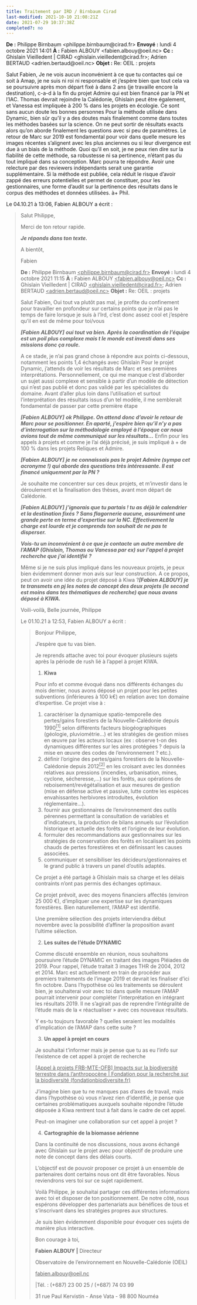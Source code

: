 ```yaml
---
title: Traitement par IRD / Birnbaum Cirad
last-modified: 2021-10-10 21:08:21Z
date: 2021-07-29 10:37:38Z
completed?: no
---
```


**De :** Philippe Birnbaum &lt;philippe.birnbaum@cirad.fr&gt;
**Envoyé :**  lundi 4 octobre 2021 14:01
**À :**  Fabien ALBOUY &lt;fabien.albouy@oeil.nc&gt;
**Cc :**  Ghislain Vieilledent | CIRAD &lt;ghislain.vieilledent@cirad.fr&gt;; Adrien BERTAUD &lt;adrien.bertaud@oeil.nc&gt;
**Objet :**  Re: OEIL : projets

Salut Fabien,
Je ne vois aucun inconvénient à ce que tu contactes qui ce soit à Amap, je ne suis ni roi ni responsable et j'espère bien que tout cela va se poursuivre après mon départ fixé à dans 2 ans (je travaille encore la destination), c-a-d à la fin du projet Admire qui est bien financé par la PN et l'IAC. Thomas devrait rejoindre la Calédonie, Ghislain peut être également, et Vanessa est impliquée à 200 % dans les projets en écologie. Ce sont sans aucun doute les bonnes personnes
Pour la méthode utilisée dans Dynamic, bien sûr qu'il y a des doutes mais finalement comme dans toutes les méthodes basées sur la science. On ne peut sortir de résultats exacts alors qu'on aborde finalement les questions avec si peu de paramètres. Le retour de Marc sur 2019 est fondamental pour voir dans quelle mesure les images récentes s'alignent avec les plus anciennes ou si leur divergence est due à un biais de la méthode. Quoi qu'il en soit, je ne peux rien dire sur la fiabilité de cette méthode, sa robustesse ni sa pertinence, n'étant pas du tout impliqué dans sa conception. Marc pourra te répondre. Avoir une relecture par des reviewers indépendants serait une garantie supplémentaire. Si la méthode est publiée, cela réduit le risque d'avoir zappé des erreurs potentielles et permet de constituer, pour les gestionnaires, une forme d'audit sur la pertinence des résultats dans le corpus des méthodes et données utilisées.
à+
Phil.

Le 04.10.21 à 13:06, Fabien ALBOUY a écrit :

> Salut Philippe,
> 
> Merci de ton retour rapide.
> 
> ***Je réponds dans ton texte.***
> 
> A bientôt,
> 
> Fabien
> 
> **De :** Philippe Birnbaum  <ins>&lt;philippe.birnbaum@cirad.fr&gt;</ins>
> **Envoyé :**  lundi 4 octobre 2021 11:15
> **À :**  Fabien ALBOUY  <ins>&lt;fabien.albouy@oeil.nc&gt;</ins>
> **Cc :**  Ghislain Vieilledent | CIRAD  <ins>&lt;ghislain.vieilledent@cirad.fr&gt;</ins>; Adrien BERTAUD  <ins>&lt;adrien.bertaud@oeil.nc&gt;</ins>
> **Objet :**  Re: OEIL : projets
> 
> Salut Fabien,
> Oui tout va plutôt pas mal, je profite du confinement pour travailler en profondeur sur certains points que je n'ai pas le temps de faire lorsque je suis à l'Ird, c'est donc assez cool et j'espère qu'il en est de même pour toi/vous
> 
> ***\[Fabien ALBOUY\]*** ***oui tout va bien. Après la coordination de l’équipe est un poil plus complexe mais t le monde est investi dans ses missions donc ça roule.***
> 
> A ce stade, je n'ai pas grand chose à répondre aux points ci-dessous, notamment les points 1,4 échangés avec Ghislain
> Pour le projet Dynamic, j'attends de voir les résultats de Marc et ses premières interprétations. Personnellement, ce qui me manque c'est d'aborder un sujet aussi complexe et sensible à partir d'un modèle de détection qui n'est pas publié et donc pas validé par les spécialistes du domaine. Avant d'aller plus loin dans l'utilisation et surtout l'interprétation des résultats issus d'un tel modèle, il me semblerait fondamental de passer par cette première étape
> 
> ***\[Fabien ALBOUY\]*** ***ok Philippe. On attend donc d’avoir le retour de Marc pour se positionner. En aparté, j’espère bien qu’il n’y a pas d’interrogation sur la méthodologie employé à l’époque car nous avions tout de même communiqué sur les résultats…***
> Enfin pour les appels à projets et comme je l'ai déjà précisé, je suis impliqué à + de 100 % dans les projets Reliques et Admire.
> 
> ***\[Fabien ALBOUY\]*** ***je ne connaissais pas le projet Admire (sympa cet acronyme !) qui aborde des questions très intéressante. Il est financé uniquement par la PN ?***
> 
> Je souhaite me concentrer sur ces deux projets, et m'investir dans le déroulement et la finalisation des thèses, avant mon départ de Calédonie.
> 
> ***\[Fabien ALBOUY\]*** ***j’ignorais que tu partais ! tu as déjà le calendrier et la destination fixés ? Sans flagornerie aucune, assurément une grande perte en terme d’expertise sur la NC. Effectivement la charge est lourde et je comprends ton souhait de ne pas te disperser.***
> 
> ***Vois-tu un inconvénient à ce que je contacte un autre membre de l’AMAP (Ghislain, Thomas ou Vanessa par ex) sur l’appel à projet recherche que j’ai identifié ?***
> 
> Même si je ne suis plus impliqué dans les nouveaux projets, je peux bien évidemment donner mon avis sur leur construction. A ce propos, peut on avoir une idée du projet déposé à Kiwa ?***\[Fabien ALBOUY\]*** ***je te transmets en pj les notes de concept des deux projets (le second est moins dans tes thématiques de recherche) que nous avons déposé à KIWA.***
> 
> Voili-voilà,
> Belle journée,
> Philippe
> 
> Le 01.10.21 à 12:53, Fabien ALBOUY a écrit :
> 
> > Bonjour Philippe,
> > 
> > J’espère que tu vas bien.
> > 
> > Je reprends attache avec toi pour évoquer plusieurs sujets après la période de rush lié à l’appel à projet KIWA.
> > 
> > 1.  **Kiwa**
> > 
> > Pour info et comme évoqué dans nos différents échanges du mois dernier, nous avons déposé un projet pour les petites subventions (inférieures à 100 k€) en relation avec ton domaine d’expertise. Ce projet vise à :
> > 
> > 1.  caractériser la dynamique spatio-temporelle des pertes/gains forestiers de la Nouvelle-Calédonie depuis 1990<ins><sup>\[1\]</sup></ins> selon différents facteurs biogéographiques (géologie, pluviométrie…) et les stratégies de gestion mises en œuvre par les acteurs locaux (ex : observe t-on des dynamiques différentes sur les aires protégées ? depuis la mise en œuvre des codes de l’environnement ? etc.).
> > 2.  définir l’origine des pertes/gains forestiers de la Nouvelle-Calédonie depuis 2012<ins><sup>\[2\]</sup></ins> en les croisant avec les données relatives aux pressions (incendies, urbanisation, mines, cyclone, sécheresse,…) sur les forêts, aux opérations de reboisement/revégétalisation et aux mesures de gestion (mise en défense active et passive, lutte contre les espèces envahissantes herbivores introduites, évolution réglementaire…).
> > 3.  fournir aux gestionnaires de l’environnement des outils pérennes permettant la consultation de variables et d’indicateurs, la production de bilans annuels sur l’évolution historique et actuelle des forêts et l’origine de leur évolution.
> > 4.  formuler des recommandations aux gestionnaires sur les stratégies de conservation des forêts en localisant les points chauds de pertes forestières et en définissant les causes associées.
> > 5.  communiquer et sensibiliser les décideurs/gestionnaires et le grand public à travers un panel d’outils adaptés.
> > 
> > Ce projet a été partagé à Ghislain mais sa charge et les délais contraints n’ont pas permis des échanges optimaux.
> > 
> > Ce projet prévoit, avec des moyens financiers affectés (environ 25 000 €), d’impliquer une expertise sur les dynamiques forestières. Bien naturellement, l’AMAP est identifié.
> > 
> > Une première sélection des projets interviendra début novembre avec la possibilité d’affiner la proposition avant l’ultime sélection.
> > 
> > 2.  **Les suites de l’étude DYNAMIC**
> > 
> > Comme discuté ensemble en réunion, nous souhaitons poursuivre l’étude DYNAMIC en traitant des images Pléiades de 2019. Pour rappel, l’étude traitait 3 images THR de 2004, 2012 et 2014. Marc est actuellement en train de procéder aux premiers traitements de l’image 2019 et devrait les finaliser d’ici fin octobre. Dans l’hypothèse où les traitements se déroulent bien, je souhaiterai voir avec toi dans quelle mesure l’AMAP pourrait intervenir pour compléter l’interprétation en intégrant les résultats 2019. Il ne s’agirait pas de reprendre l’intégralité de l’étude mais de la « réactualiser » avec ces nouveaux résultats.
> > 
> > Y es-tu toujours favorable ? quelles seraient les modalités d’implication de l’AMAP dans cette suite ?
> > 
> > 3.  **Un appel à projet en cours**
> > 
> > Je souhaitai t’informer mais je pense que tu as eu l’info sur l’existence de cet appel à projet de recherche
> > 
> > <ins>\[Appel à projets FRB-MTE-OFB\] Impacts sur la biodiversité terrestre dans l’anthropocène | Fondation pour la recherche sur la biodiversité (fondationbiodiversite.fr)</ins>
> > 
> > J’imagine bien que tu ne manques pas d’axes de travail, mais dans l’hypothèse où vous n’avez rien d’identifié, je pense que certaines problématiques auxquels souhaite répondre l’étude déposée à Kiwa rentrent tout à fait dans le cadre de cet appel.
> > 
> > Peut-on imaginer une collaboration sur cet appel à projet ?
> > 
> > 4.  **Cartographie de la biomasse aérienne**
> > 
> > Dans la continuité de nos discussions, nous avons échangé avec Ghislain sur le projet avec pour objectif de produire une note de concept dans des délais courts.
> > 
> > L’objectif est de pouvoir proposer ce projet à un ensemble de partenaires dont certains nous ont dit être favorables. Nous reviendrons vers toi sur ce sujet rapidement.
> > 
> > Voilà Philippe, je souhaitai partager ces différentes informations avec toi et disposer de ton positionnement. De notre côté, nous espérons développer des partenariats aux bénéfices de tous et s’inscrivant dans les stratégies propres aux structures.
> > 
> > Je suis bien évidemment disponible pour évoquer ces sujets de manière plus interactive.
> > 
> > Bon courage à toi,
> > 
> > **Fabien ALBOUY |** Directeur
> > 
> > Observatoire de l’environnement en Nouvelle-Calédonie (OEIL)
> > 
> > <ins>fabien.albouy@oeil.nc</ins> |Tél. : (+687) 23 00 25 / (+687) 74 03 99
> > 
> > 31 rue Paul Kervistin - Anse Vata - 98 800 Nouméa